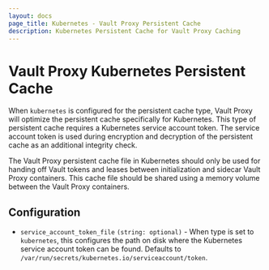```yaml
---
layout: docs
page_title: Kubernetes - Vault Proxy Persistent Cache
description: Kubernetes Persistent Cache for Vault Proxy Caching
---
```


# Vault Proxy Kubernetes Persistent Cache

When `kubernetes` is configured for the persistent cache type, Vault Proxy will optimize the
persistent cache specifically for Kubernetes. This type of persistent cache requires a Kubernetes
service account token. The service account token is used during encryption and decryption of the
persistent cache as an additional integrity check.

The Vault Proxy persistent cache file in Kubernetes should only be used for handing off Vault tokens
and leases between initialization and sidecar Vault Proxy containers. This cache file should be shared
using a memory volume between the Vault Proxy containers.

## Configuration

- `service_account_token_file` `(string: optional)` - When type is set to `kubernetes`,
  this configures the path on disk where the Kubernetes service account token can be found.
  Defaults to `/var/run/secrets/kubernetes.io/serviceaccount/token`.
